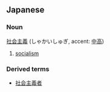 ==Japanese==
===Noun===
[[社会]][[主義]] (しゃかいしゅぎ, accent: [[中高型|中高]])

# [[socialism]]

===Derived terms===
*[[社会主義者]]